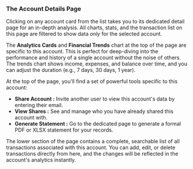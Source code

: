 <a id='accounts-details'></a>
### <Icon name='search' /> The Account Details Page

Clicking on any account card from the list takes you to its dedicated detail page for an in-depth analysis. All charts, stats, and the transaction list on this page are filtered to show data _only_ for the selected account.

<Step number={1} title='Analyze Focused Analytics'>
  
  The **Analytics Cards** and **Financial Trends** chart at the top of the page are specific to this account. This is perfect for deep-diving into the performance and history of a single account without the noise of others. The trends chart shows income, expenses, and balance over time, and you can adjust the duration (e.g., 7 days, 30 days, 1 year).

</Step>

<Step number={2} title='Use the Header Actions'>

At the top of the page, you'll find a set of powerful tools specific to this account:

- **Share Account <Icon name='share' className='inline h-4 w-4' />:** Invite another user to view this account's data by entering their email.
- **View Shares <Icon name='users' className='inline h-4 w-4' />:** See and manage who you have already shared this account with.
- **Generate Statement <Icon name='fileText' className='inline h-4 w-4' />:** Go to the dedicated page to generate a formal PDF or XLSX statement for your records.

</Step>

<Step number={3} title='View and Manage Transactions'>

The lower section of the page contains a complete, searchable list of all transactions associated with this account. You can add, edit, or delete transactions directly from here, and the changes will be reflected in the account's analytics instantly.

</Step>
